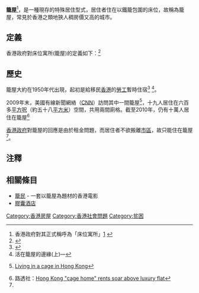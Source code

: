 '''籠屋'''<ref>香港政府對其正式稱呼為「床位寓所」[http://www.soco.org.hk/project/project021_c.htm] {{Wayback|url=http://www.soco.org.hk/project/project021_c.htm |date=20100611072008 }}</ref>，是一種現存的特殊居住型式，居住者住在以鐵籠包圍的床位，故稱為籠屋，常見於香港之類地狹人稠房價又高的城市。

== 定義 ==
香港政府對床位寓所(籠屋)的定義如下：<ref>{{cite web|title=床位寓所條例 |url=http://www.hadla.gov.hk/tc/bedspace/index.html}}</ref>
{{cquote|
# 「床位」指供單人住宿或擬供單人住宿的樓面空間、床或框架或床鋪，
# 而「床位寓所」則是指內有十二個或以上已被人根據租用協議佔用或擬供根據租用協議佔用的床位的任何居住單位，或在同一建築物內而單位之間的間隔牆已被拆去的兩個或以上的相連居住單位，而在決定任何居住單位是否構成床位寓所時，無須理會該居住單位內是否有任何間隔存在。工業樓宇或地庫內不得開設床位寓所。}}
== 歷史 ==
籠屋大約在1950年代出現，起初是給移民[[香港|香港]]的[[勞工|勞工]]暫時住宿<ref>{{cite web|title=香港籠屋：繁華光鮮背後的另一面 |url=http://www.chinareviewnews.com/doc/1014/0/4/5/101404538.html?coluid=7&kindid=0&docid=101404538 |date=2010-08-05 |accessdate=2011-10-26}}</ref>
<ref name="香港教育城">活在籠屋的邊緣(上)—{{cite web|title=社會的悲歌|url=http://www.hkedcity.net/article/living_focus/cage/|publisher=[[香港教育城|香港教育城]]|accessdate=2011-10-26|deadurl=yes|archiveurl=https://web.archive.org/web/20120112015053/http://www.hkedcity.net/article/living_focus/cage/|archivedate=2012-01-12}}</ref>。

2009年末，美國有線新聞網絡（[[CNN|CNN]]）訪問其中一間籠屋<ref name="CNN">{{en}}[http://edition.cnn.com/2009/WORLD/asiapcf/10/28/cage.homes/index.html Living in a cage in Hong Kong]</ref>，十九人居住在六百多[[平方呎|平方呎]]（約五十八[[平方米|平方米]]）空間，共用兩間廁格。截至2010年，仍有十萬人居住在籠屋<ref>路透社：[http://www.reuters.com/article/idUSTRE63R2KY20100428 Hong Kong "cage home" rents soar above luxury flat]</ref>

[[香港政府|香港政府]]對籠屋的回應是由於租金問題，而居住者不欲搬離[[香港市區|市區]]，故只能住在籠屋<ref name="CNN"/>。

==注釋==
{{reflist|1}}

==相關條目==
*[[籠民|籠民]] - 一套以籠屋為題材的香港電影
*[[膠囊酒店|膠囊酒店]]
[[Category:香港房屋|Category:香港房屋]]
[[Category:香港社會問題|Category:香港社會問題]]
[[Category:贫困|Category:贫困]]